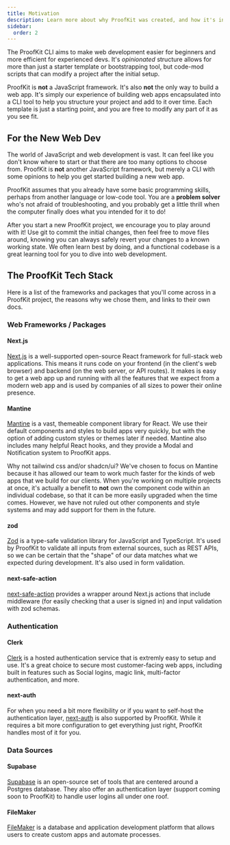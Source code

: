 ```yaml
---
title: Motivation
description: Learn more about why ProofKit was created, and how it's intended to help you.
sidebar:
  order: 2
---
```


The ProofKit CLI aims to make web development easier for beginners and more efficient for experienced devs. It's _opinionated_ structure allows for more than just a starter template or bootstrapping tool, but code-mod scripts that can modify a project after the initial setup.

ProofKit is **not** a JavaScript framework. It's also **not** the only way to build a web app. It's simply our experience of building web apps encapsulated into a CLI tool to help you structure your project and add to it over time. Each template is just a starting point, and you are free to modify any part of it as you see fit.

## For the New Web Dev

The world of JavaScript and web development is vast. It can feel like you don't know where to start or that there are too many options to choose from. ProofKit is **not** another JavaScript framework, but merely a CLI with some opinions to help you get started building a new web app.

ProofKit assumes that you already have some basic programming skills, perhaps from another language or low-code tool. You are a **problem solver** who's not afraid of troubleshooting, and you probably get a little thrill when the computer finally does what you intended for it to do!

After you start a new ProofKit project, we encourage you to play around with it! Use git to commit the initial changes, then feel free to move files around, knowing you can always safely revert your changes to a known working state. We often learn best by doing, and a functional codebase is a great learning tool for you to dive into web development.

## The ProofKit Tech Stack

Here is a list of the frameworks and packages that you'll come across in a ProofKit project, the reasons why we chose them, and links to their own docs.

### Web Frameworks / Packages

#### Next.js

[Next.js](https://nextjs.org/docs) is a well-supported open-source React framework for full-stack web applications. This means it runs code on your frontend (in the client's web browser) and backend (on the web server, or API routes). It makes is easy to get a web app up and running with all the features that we expect from a modern web app and is used by companies of all sizes to power their online presence.

#### Mantine

[Mantine](https://mantine.dev/) is a vast, themeable component library for React. We use their default components and styles to build apps very quickly, but with the option of adding custom styles or themes later if needed. Mantine also includes many helpful React hooks, and they provide a Modal and Notification system to ProofKit apps.

Why not tailwind css and/or shadcn/ui? We've chosen to focus on Mantine because it has allowed our team to work much faster for the kinds of web apps that we build for our clients. When you're working on multiple projects at once, it's actually a benefit to **not** own the component code within an individual codebase, so that it can be more easily upgraded when the time comes. However, we have not ruled out other components and style systems and may add support for them in the future.

#### zod

[Zod](https://zod.dev/) is a type-safe validation library for JavaScript and TypeScript. It's used by ProofKit to validate all inputs from external sources, such as REST APIs, so we can be certain that the "shape" of our data matches what we expected during development. It's also used in form validation.

#### next-safe-action

[next-safe-action](https://next-safe-action.dev/docs/getting-started) provides a wrapper around Next.js actions that include middleware (for easily checking that a user is signed in) and input validation with zod schemas.

### Authentication

#### Clerk

[Clerk](https://clerk.com/) is a hosted authentication service that is extremly easy to setup and use. It's a great choice to secure most customer-facing web apps, including built in features such as Social logins, magic link, multi-factor authentication, and more.

#### next-auth

For when you need a bit more flexibility or if you want to self-host the authentication layer, [next-auth](https://authjs.dev/) is also supported by ProofKit. While it requires a bit more configuration to get everything just right, ProofKit handles most of it for you.

### Data Sources

#### Supabase

[Supabase](https://authjs.dev/) is an open-source set of tools that are centered around a Postgres database. They also offer an authentication layer (support coming soon to ProofKit) to handle user logins all under one roof.

#### FileMaker

[FileMaker](https://www.claris.com/) is a database and application development platform that allows users to create custom apps and automate processes.
